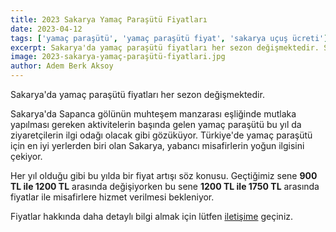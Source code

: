 ```yaml
---
title: 2023 Sakarya Yamaç Paraşütü Fiyatları
date: 2023-04-12
tags: ['yamaç paraşütü', 'yamaç paraşütü fiyat', 'sakarya uçuş ücreti']
excerpt: Sakarya'da yamaç paraşütü fiyatları her sezon değişmektedir. Sakarya da Sapanca gölünün muhteşem manzarası eşliğinde mutlaka yapılması gereken aktivitelerin başında gelen yamaç paraşütü bu yıl da ziyaretçilerin ilgi odağı olacak gibi gözüküyor. Türkiye'de yamaç paraşütü için en iyi yerlerden biri olan Sakarya, yabancı misafirlerin yoğun ilgisini çekiyor
image: 2023-sakarya-yamaç-paraşütü-fiyatlari.jpg
author: Adem Berk Aksoy
---
```


Sakarya'da yamaç paraşütü fiyatları her sezon değişmektedir.

Sakarya'da Sapanca gölünün muhteşem manzarası eşliğinde mutlaka yapılması gereken aktivitelerin başında gelen yamaç paraşütü bu yıl da ziyaretçilerin ilgi odağı olacak gibi gözüküyor. Türkiye'de yamaç paraşütü için en iyi yerlerden biri olan Sakarya, yabancı misafirlerin yoğun ilgisini çekiyor.

<CustomImage src="https://raw.githubusercontent.com/ademberk90/yamacparasutusakarya-blogposts/main/images/content/sakarya_yamac_parasutu_fiyatlari1.jpg" alt="Tandem Photo" />

Her yıl olduğu gibi bu yılda bir fiyat artışı söz konusu. Geçtiğimiz sene **900 TL ile 1200 TL** arasında değişiyorken bu sene **1200 TL ile 1750 TL** arasında fiyatlar ile misafirlere hizmet verilmesi bekleniyor.

Fiyatlar hakkında daha detaylı bilgi almak için lütfen [iletişime](/#iletisim) geçiniz.
